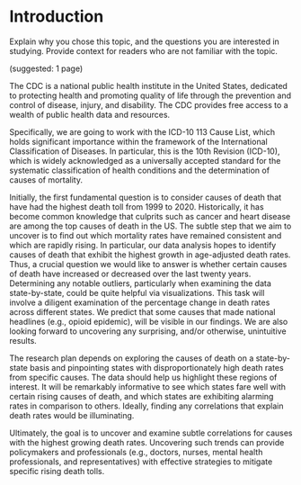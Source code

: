 # Introduction

Explain why you chose this topic, and the questions you are interested in studying. Provide context for readers who are not familiar with the topic.

(suggested: 1 page)

The CDC is a national public health institute in the United States, dedicated to protecting health and promoting quality of life through the prevention and control of disease, injury, and disability. The CDC provides free access to a wealth of public health data and resources.

Specifically, we are going to work with the ICD-10 113 Cause List, which holds significant importance within the framework of the International Classification of Diseases. In particular, this is the 10th Revision (ICD-10), which is widely acknowledged as a universally accepted standard for the systematic classification of health conditions and the determination of causes of mortality.

Initially, the first fundamental question is to consider causes of death that have had the highest death toll from 1999 to 2020. Historically, it has become common knowledge that culprits such as cancer and heart disease are among the top causes of death in the US. The subtle step that we aim to uncover is to find out which mortality rates have remained consistent and which are rapidly rising. In particular, our data analysis hopes to identify causes of death that exhibit the highest growth in age-adjusted death rates. Thus, a crucial question we would like to answer is whether certain causes of death have increased or decreased over the last twenty years. Determining any notable outliers, particularly when examining the data state-by-state, could be quite helpful via visualizations. This task will involve a diligent examination of the percentage change in death rates across different states. We predict that some causes that made national headlines (e.g., opioid epidemic), will be visible in our findings. We are also looking forward to uncovering any surprising, and/or otherwise, unintuitive results.

The research plan depends on exploring the causes of death on a state-by-state basis and pinpointing states with disproportionately high death rates from specific causes. The data should help us highlight these regions of interest. It will be remarkably informative to see which states fare well with certain rising causes of death, and which states are exhibiting alarming rates in comparison to others. Ideally, finding any correlations that explain death rates would be illuminating.

Ultimately, the goal is to uncover and examine subtle correlations for causes with the highest growing death rates. Uncovering such trends can provide policymakers and professionals (e.g., doctors, nurses, mental health professionals, and representatives) with effective strategies to mitigate specific rising death tolls.
